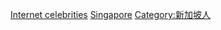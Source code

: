 [[Category:新加坡互联网|Internet celebrities]]
[[Category:各國網路紅人|Singapore]]
[[Category:新加坡人|Category:新加坡人]]